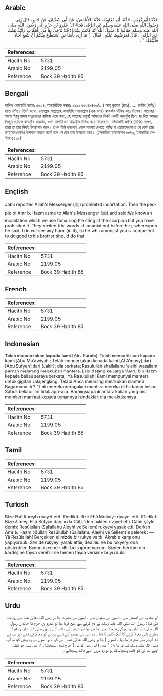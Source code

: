 ## Arabic


<div dir="rtl" lang="ar" style={{fontSize:'larger',backgroundColor:'#f8f9fa',padding:20}}>
حَدَّثَنَا أَبُو كُرَيْبٍ، حَدَّثَنَا أَبُو مُعَاوِيَةَ، حَدَّثَنَا الأَعْمَشُ، عَنْ أَبِي سُفْيَانَ، عَنْ جَابِرٍ، قَالَ نَهَى رَسُولُ اللَّهِ صلى الله عليه وسلم عَنِ الرُّقَى فَجَاءَ آلُ عَمْرِو بْنِ حَزْمٍ إِلَى رَسُولِ اللَّهِ صلى الله عليه وسلم فَقَالُوا يَا رَسُولَ اللَّهِ إِنَّهُ كَانَتْ عِنْدَنَا رُقْيَةٌ نَرْقِي بِهَا مِنَ الْعَقْرَبِ وَإِنَّكَ نَهَيْتَ عَنِ الرُّقَى ‏.‏ قَالَ فَعَرَضُوهَا عَلَيْهِ ‏.‏ فَقَالَ ‏ "‏ مَا أَرَى بَأْسًا مَنِ اسْتَطَاعَ مِنْكُمْ أَنْ يَنْفَعَ أَخَاهُ فَلْيَنْفَعْهُ ‏"‏ ‏.‏
</div>
<div style={{backgroundColor:'#f8f9fa',padding:20, marginBottom: 10}}><table> <thead> <tr> <th>References:</th> <th></th> </tr> </thead> <tbody><tr><td>Hadith No</td><td>5731</td></tr><tr><td>Arabic No</td><td>2199.05</td></tr><tr><td>Reference</td><td>Book 39 Hadith 85</td></tr></tbody></table></div>

## Bengali


<div dir="ltr" lang="bn" style={{fontSize:'larger',backgroundColor:'#f8f9fa',padding:20}}>
হাদিস একাডেমি নাম্বারঃ ৫৬২৪, আন্তর্জাতিক নাম্বারঃ ২১৯৯ ৫৬২৪-(৬৩/…) আবূ কুরায়ব (রহঃ) ..... জাবির (রাযিঃ) হতে বর্ণিত। তিনি বলেন, রসূলুল্লাহ সাল্লাল্লাহু আলাইহি ওয়াসাল্লাম (এক সময়) ঝাড়ফুঁক নিষিদ্ধ করে দিলেন। অতঃপর আমর ইবনু হাযম সম্প্রদায়ের ব্যক্তিরা এসে বলল, হে আল্লাহর রসূল! আমাদের নিকট একটি ঝাড়ফুঁক ছিল, যা দিয়ে আমরা বিচ্ছুর ছোবলে ঝাড়ফুঁক করতাম, এখন আপনি তো ঝাড়ফুঁক নিষিদ্ধ করে দিয়েছেন। বর্ণনাকারী জাবির (রাযিঃ) বলেন, তারা তা তার নিকট উপস্থাপন করল। তখন তিনি বললেন, কোন সমস্যা দেখতে পাচ্ছি না তোমাদের মধ্যে যে কেউ তার ভাইয়ের কোনও উপকার করতে সমর্থ হলে সে যেন তার উপকার করে। (ইসলামিক ফাউন্ডেশন ৫৫৪৩, ইসলামিক সেন্টার ৫৫৬৮)
</div>
<div style={{backgroundColor:'#f8f9fa',padding:20, marginBottom: 10}}><table> <thead> <tr> <th>References:</th> <th></th> </tr> </thead> <tbody><tr><td>Hadith No</td><td>5731</td></tr><tr><td>Arabic No</td><td>2199.05</td></tr><tr><td>Reference</td><td>Book 39 Hadith 85</td></tr></tbody></table></div>

## English


<div dir="ltr" lang="en" style={{fontSize:'larger',backgroundColor:'#f8f9fa',padding:20}}>
Jabir reported Allah's Messenger (ﷺ) prohibited incantation. Then the people of Amr b. Hazm came to Allah's Messenger (ﷺ) and said:We know an incantation which we use for curing the sting of the scorpion but you have prohibited it. They recited (the words of incantation) before him, whereupon he said: I do not see any harm (in it), so he who amongst you is competent to do good to his brother should do that
</div>
<div style={{backgroundColor:'#f8f9fa',padding:20, marginBottom: 10}}><table> <thead> <tr> <th>References:</th> <th></th> </tr> </thead> <tbody><tr><td>Hadith No</td><td>5731</td></tr><tr><td>Arabic No</td><td>2199.05</td></tr><tr><td>Reference</td><td>Book 39 Hadith 85</td></tr></tbody></table></div>

## French


<div dir="ltr" lang="fr" style={{fontSize:'larger',backgroundColor:'#f8f9fa',padding:20}}>

</div>
<div style={{backgroundColor:'#f8f9fa',padding:20, marginBottom: 10}}><table> <thead> <tr> <th>References:</th> <th></th> </tr> </thead> <tbody><tr><td>Hadith No</td><td>5731</td></tr><tr><td>Arabic No</td><td>2199.05</td></tr><tr><td>Reference</td><td>Book 39 Hadith 85</td></tr></tbody></table></div>

## Indonesian


<div dir="ltr" lang="id" style={{fontSize:'larger',backgroundColor:'#f8f9fa',padding:20}}>
Telah menceritakan kepada kami [Abu Kuraib]; Telah menceritakan kepada kami [Abu Mu'awiyah]; Telah menceritakan kepada kami [Al A'masy] dari [Abu Sufyan] dari [Jabir]; dia berkata; Rasulullah shallallahu 'alaihi wasallam pernah melarang melakukan mantera. Lalu datang keluarga 'Amru bin Hazm kepada beliau seraya berkata; 'Ya Rasulullah! Kami mempunyai mantera untuk gigitan kalajengking. Tetapi Anda melarang melakukan mantera. Bagaimana itu? ' Lalu mereka peragakan mantera mereka di hadapan beliau. Sabda beliau: 'Ini tidak apa-apa. Barangsiapa di antara kalian yang bisa memberi manfaat kepada temannya hendaklah dia melakukannya
</div>
<div style={{backgroundColor:'#f8f9fa',padding:20, marginBottom: 10}}><table> <thead> <tr> <th>References:</th> <th></th> </tr> </thead> <tbody><tr><td>Hadith No</td><td>5731</td></tr><tr><td>Arabic No</td><td>2199.05</td></tr><tr><td>Reference</td><td>Book 39 Hadith 85</td></tr></tbody></table></div>

## Tamil


<div dir="ltr" lang="ta" style={{fontSize:'larger',backgroundColor:'#f8f9fa',padding:20}}>

</div>
<div style={{backgroundColor:'#f8f9fa',padding:20, marginBottom: 10}}><table> <thead> <tr> <th>References:</th> <th></th> </tr> </thead> <tbody><tr><td>Hadith No</td><td>5731</td></tr><tr><td>Arabic No</td><td>2199.05</td></tr><tr><td>Reference</td><td>Book 39 Hadith 85</td></tr></tbody></table></div>

## Turkish


<div dir="ltr" lang="tr" style={{fontSize:'larger',backgroundColor:'#f8f9fa',padding:20}}>
Bize Ebû Kureyb rivayet etti. (Dediki): Bize Ebû Muâviye rivayet etti. (Dediki): Bize A'meş, Ebû Süfyân'dan, o da Câbir'den naklen rivayet etti. Câbir şöyle demiş: Resûlullah (Sallallahu Aleyhi ve Sellem) rukyeyi yasak etti. Derken Amr b. Hazm oğulları Resûlullah (Sallallahu Aleyhi ve Sellem)'e gelerek : — Yâ Resûlallah! Gerçekten elimizde bir rukye vardı. Akreb'e karşı onu yapıyorduk. Sen de rukyeyi yasak ettin, dediler. Ve bu rukye'yi ona gösterdiler. Bunun üzerine : «Bir beis görmüyorum. Sizden her kim din kardeşine fayda verebilirse hemen fayda versin!» buyurdular
</div>
<div style={{backgroundColor:'#f8f9fa',padding:20, marginBottom: 10}}><table> <thead> <tr> <th>References:</th> <th></th> </tr> </thead> <tbody><tr><td>Hadith No</td><td>5731</td></tr><tr><td>Arabic No</td><td>2199.05</td></tr><tr><td>Reference</td><td>Book 39 Hadith 85</td></tr></tbody></table></div>

## Urdu


<div dir="rtl" lang="ur" style={{fontSize:'larger',backgroundColor:'#f8f9fa',padding:20}}>
ابو معاویہ نے اعمش سے ، انھوں نے سفیان سے ، انھوں نے حضرت جا بر رضی اللہ تعالیٰ عنہ سے روایت کی کہا : رسول اللہ صلی اللہ علیہ وسلم نے دم کرنے سے منع فرما دیا تو عمرو بن حزم کا خاندان رسول اللہ صلی اللہ علیہ وسلم کی خدمت میں حا ضر ہوا اور عرض کی ، اللہ کے رسول صلی اللہ علیہ وسلم ! ہمارے پاس دم ( کرنے کا ایک کلمہ ) تھا ۔ ہم اس سے بچھو کے ڈسے ہو ئے کو دم کرتے تھے اور آپ نے دم کرنے سے منع فر ما دیا ۔ انھوں ( جا بر رضی اللہ تعالیٰ عنہ ) نے کہا : تو انھوں نے وہ پیش کیا تو آپ صلی اللہ علیہ وسلم نے فر ما یا : " میں ( اس میں کو ئی ) حرج نہیں سمجھتا ۔ تم میں سے جو کوئی اپنے بھا ئی کو فائدہ پہنچاسکتا ہو تو وہ ضرور اسے فائدہ پہنچائے ۔
</div>
<div style={{backgroundColor:'#f8f9fa',padding:20, marginBottom: 10}}><table> <thead> <tr> <th>References:</th> <th></th> </tr> </thead> <tbody><tr><td>Hadith No</td><td>5731</td></tr><tr><td>Arabic No</td><td>2199.05</td></tr><tr><td>Reference</td><td>Book 39 Hadith 85</td></tr></tbody></table></div>